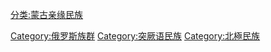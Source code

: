 [[分类:蒙古亲缘民族|分类:蒙古亲缘民族]]
[[Category:俄罗斯族群|Category:俄罗斯族群]]
[[Category:突厥语民族|Category:突厥语民族]]
[[Category:北極民族|Category:北極民族]]